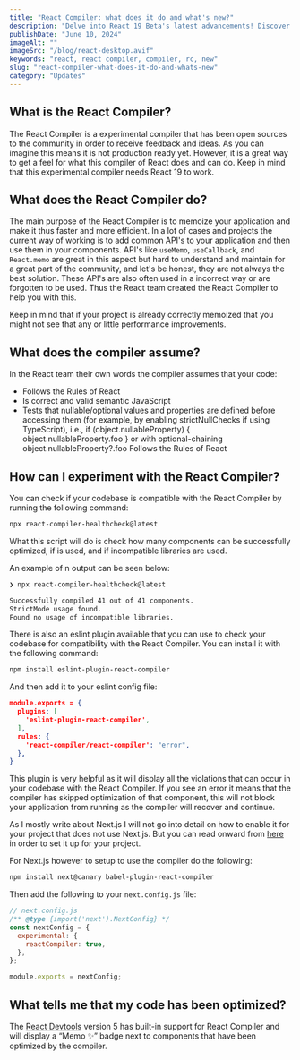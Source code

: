 ```yaml
---
title: "React Compiler: what does it do and what's new?"
description: "Delve into React 19 Beta's latest advancements! Discover async transitions, powerful hooks like useActionState, and seamless form management with Actions. Get a comprehensive overview of React 19's capabilities."
publishDate: "June 10, 2024"
imageAlt: ""
imageSrc: "/blog/react-desktop.avif"
keywords: "react, react compiler, compiler, rc, new"
slug: "react-compiler-what-does-it-do-and-whats-new"
category: "Updates"
---
```


## What is the React Compiler?

The React Compiler is a experimental compiler that has been open sources to the community in order to receive feedback and ideas.
As you can imagine this means it is not production ready yet. However, it is a great way to get a feel for what this compiler of React does and can do.
Keep in mind that this experimental compiler needs React 19 to work.

## What does the React Compiler do?

The main purpose of the React Compiler is to memoize your application and make it thus faster and more efficient.
In a lot of cases and projects the current way of working is to add common API's to your application and then use them in your components.
API's like `useMemo`, `useCallback`, and `React.memo` are great in this aspect but hard to understand and maintain for a great part of the community, and let's be honest, they are not always the best solution.
These API's are also often used in a incorrect way or are forgotten to be used. Thus the React team created the React Compiler to help you with this.

Keep in mind that if your project is already correctly memoized that you might not see that any or little performance improvements.

## What does the compiler assume?

In the React team their own words the compiler assumes that your code:

* Follows the Rules of React
* Is correct and valid semantic JavaScript
* Tests that nullable/optional values and properties are defined before accessing them (for example, by enabling strictNullChecks if using TypeScript), i.e., if (object.nullableProperty) { object.nullableProperty.foo } or with optional-chaining object.nullableProperty?.foo
Follows the Rules of React

## How can I experiment with the React Compiler?

You can check if your codebase is compatible with the React Compiler by running the following command:

```bash
npx react-compiler-healthcheck@latest
```

What this script will do is check how many components can be successfully optimized, if <StrictMode> is used, and if incompatible libraries are used.

An example of n output can be seen below:

```bash
❯ npx react-compiler-healthcheck@latest

Successfully compiled 41 out of 41 components.
StrictMode usage found.
Found no usage of incompatible libraries.
```

There is also an eslint plugin available that you can use to check your codebase for compatibility with the React Compiler. You can install it with the following command:

```bash
npm install eslint-plugin-react-compiler
```

And then add it to your eslint config file:

```json
module.exports = {
  plugins: [
    'eslint-plugin-react-compiler',
  ],
  rules: {
    'react-compiler/react-compiler': "error",
  },
}
```

This plugin is very helpful as it will display all the violations that can occur in your codebase with the React Compiler.
If you see an error it means that the compiler has skipped optimization of that component, this will not block your application from running as the compiler will recover and continue.

As I mostly write about Next.js I will not go into detail on how to enable it for your project that does not use Next.js. But you can read onward from [here](https://react.dev/learn/react-compiler#using-the-compiler-effectively) in order to set it up for your project.

For Next.js however to setup to use the compiler do the following:

```bash
npm install next@canary babel-plugin-react-compiler
```

Then add the following to your `next.config.js` file:

```js
// next.config.js
/** @type {import('next').NextConfig} */
const nextConfig = {
  experimental: {
    reactCompiler: true,
  },
};

module.exports = nextConfig;
```

## What tells me that my code has been optimized?

The [React Devtools](https://react.dev/learn/react-developer-tools) version 5 has built-in support for React Compiler and will display a “Memo ✨” badge next to components that have been optimized by the compiler.